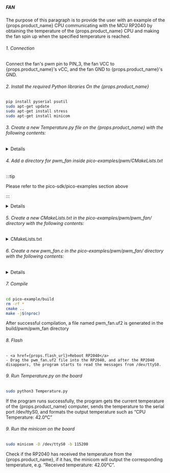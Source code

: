 ##### FAN

The purpose of this paragraph is to provide the user with an example of the {props.product_name} CPU communicating with the MCU RP2040 by obtaining the temperature of the {props.product_name} CPU and making the fan spin up when the specified temperature is reached.

###### 1. Connection

Connect the fan's pwm pin to PIN_3, the fan VCC to {props.product_name}'s vCC, and the fan GND to {props.product_name}'s GND.

###### 2. Install the required Python libraries On the {props.product_name}

```bash
pip install pyserial psutil
sudo apt-get update
sudo apt-get install stress
sudo apt-get install minicom
```

###### 3. Create a new Temperature.py file on the {props.product_name} with the following contents:

<details>

    <summary>Temperature.py</summary>

```py

    import psutil
    import serial
    import time

    SERIAL_PORT = '/dev/ttyS0'
    BAUD_RATE = 115200

    set = serial.Serial(SERIAL_PORT, BAUD_RATE)

    def get_cpu_temperature():
        # get temperature from PC
        temps = psutil.sensors_temperatures()
        if 'coretemp' in temps:
            cpu_temp = temps['coretemp'][0].current
            return cpu_temp
        else:
            return None

    try:
        while True:
            temp = get_cpu_temperature()
            if temp is not None:
                print(f"CPU Temperature: {temp}°C")
                set.write(f"{temp}\n".encode())
            else:
                print("Unable to read temperature.")
            time.sleep(1)
    except KeyboardInterrupt:
        set.close()
        print("Program terminated.")

```

</details>

###### 4. Add a directory for pwm_fan inside pico-examples/pwm/CMakeLists.txt

:::tip

Please refer to the pico-sdk/pico-examples section above

:::


<details>

    <summary>CMakeLists.txt</summary>

```txt

    add_executable(pwm_fan
        pwm_fan.c
        )

    # pull in common dependencies and additional pwm hardware support
    target_link_libraries(pwm_fan pico_stdlib hardware_pwm)

    # create map/bin/hex file etc.
    pico_add_extra_outputs(pwm_fan)

    # add url via pico_set_program_url
    example_auto_set_url(pwm_fan)

```

</details>

###### 5. Create a new CMakeLists.txt in the pico-examples/pwm/pwm_fan/ directory with the following contents:

<details>

<summary>CMakeLists.txt</summary>

```txt

    add_executable(pwm_fan
        pwm_fan.c
        )

    # pull in common dependencies and additional pwm hardware support
    target_link_libraries(pwm_fan pico_stdlib hardware_pwm)

    # create map/bin/hex file etc.
    pico_add_extra_outputs(pwm_fan)

    # add url via pico_set_program_url
    example_auto_set_url(pwm_fan)

```

</details>

###### 6. Create a new pwm_fan.c in the pico-examples/pwm/pwm_fan/ directory with the following contents:

<details>

    <summary>pwm_fan.c</summary>

```c
    #include <stdio.h>
    #include <stdlib.h>
    #include "pico/stdlib.h"
    #include "hardware/uart.h"
    #include "hardware/pwm.h"

    #define UART_ID uart0
    #define BAUD_RATE 115200
    #define UART_TX_PIN 0
    #define UART_RX_PIN 1
    #define FAN_PWM_PIN 28
    #define TEMP_THRESHOLD 60.0

    void set_pwm_duty_cycle(uint slice_num, uint channel, float duty_cycle) {
        if (duty_cycle < 0.0f) duty_cycle = 0.0f;
        if (duty_cycle > 100.0f) duty_cycle = 100.0f;
        uint16_t level = (uint16_t)(duty_cycle * (float)(1 << 16) / 100.0f);
        pwm_set_gpio_level(FAN_PWM_PIN, level);
    }

    int main() {
        stdio_init_all();

        uart_init(UART_ID, BAUD_RATE);
        gpio_set_function(UART_TX_PIN, GPIO_FUNC_UART);
        gpio_set_function(UART_RX_PIN, GPIO_FUNC_UART);

        uart_set_format(UART_ID, 8, 1, UART_PARITY_NONE);
        uart_set_fifo_enabled(UART_ID, false);

        gpio_set_function(FAN_PWM_PIN, GPIO_FUNC_PWM);
        uint slice_num = pwm_gpio_to_slice_num(FAN_PWM_PIN);
        pwm_config config = pwm_get_default_config();
        pwm_config_set_clkdiv(&config, 4.0f);
        pwm_init(slice_num, &config, true);

        char buffer[32];
        int index = 0;

        printf("Waiting for data...\n");

        while (1) {
            if (uart_is_readable(UART_ID)) {
                char c = uart_getc(UART_ID);
                if (c == '\n') {
                    buffer[index] = '\0';
                    float temperature = atof(buffer);
                    printf("Received temperature: %.2f°C\n", temperature);
                    if (temperature > TEMP_THRESHOLD) {
                        set_pwm_duty_cycle(slice_num, PWM_CHAN_A, 100.0f);
                    } else {
                        set_pwm_duty_cycle(slice_num, PWM_CHAN_A, 0.0f);
                    }
                    index = 0;
                } else {
                    buffer[index++] = c;
                    if (index >= sizeof(buffer)) {
                        index = sizeof(buffer) - 1;
                    }
                }
            }
        }

        return 0;
    }
```

</details>

###### 7. Compile

```bash
cd pico-example/build
rm -rf *
cmake ..
make -j$(nproc)
```

After successful compilation, a file named pwm_fan.uf2 is generated in the build/pwm/pwm_fan directory

###### 8. Flash

    - <a href={props.flash_url}>Reboot RP2040</a>
    - Drag the pwm_fan.uf2 file into the RP2040, and after the RP2040 disappears, the program starts to read the messages from /dev/ttyS0.

###### 9. Run Temperature.py on the board

```bash
sudo python3 Temperature.py
```

If the program runs successfully, the program gets the current temperature of the {props.product_name} computer, sends the temperature to the serial port /dev/ttyS0, and formats the output temperature such as “CPU Temperature: 42.0°C”

###### 9. Run the minicom on the board

```bash
sudo minicom -D /dev/ttyS0 -b 115200
```

Check if the RP2040 has received the temperature from the {props.product_name}, if it has, the minicom will output the corresponding temperature, e.g. “Received temperature: 42.00°C”.
